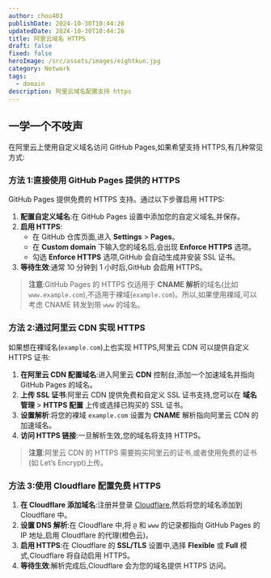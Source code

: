 ```yaml
---
author: chou403
publishDate: 2024-10-30T10:44:26
updatedDate: 2024-10-30T10:44:26
title: 阿里云域名 HTTPS
draft: false
fixed: false
heroImage: /src/assets/images/eightkun.jpg
category: Network
tags:
  - domain
description: 阿里云域名配置支持 https
---
```


## 一学一个不吱声

在阿里云上使用自定义域名访问 GitHub Pages,如果希望支持 HTTPS,有几种常见方式:

### 方法 1:直接使用 GitHub Pages 提供的 HTTPS

GitHub Pages 提供免费的 HTTPS 支持。通过以下步骤启用 HTTPS:

1. **配置自定义域名**:在 GitHub Pages 设置中添加您的自定义域名,并保存。
2. **启用 HTTPS**:
   - 在 GitHub 仓库页面,进入 **Settings** > **Pages**。
   - 在 **Custom domain** 下输入您的域名后,会出现 **Enforce HTTPS** 选项。
   - 勾选 **Enforce HTTPS** 选项,GitHub 会自动生成并安装 SSL 证书。
3. **等待生效**:通常 10 分钟到 1 小时后,GitHub 会启用 HTTPS。

> **注意**:GitHub Pages 的 HTTPS 仅适用于 **CNAME 解析**的域名(比如 `www.example.com`),不适用于裸域(`example.com`)。所以,如果使用裸域,可以考虑 CNAME 转发到带 `www` 的域名。

### 方法 2:通过阿里云 CDN 实现 HTTPS

如果想在裸域名(`example.com`)上也实现 HTTPS,阿里云 CDN 可以提供自定义 HTTPS 证书:

1. **在阿里云 CDN 配置域名**:进入阿里云 **CDN** 控制台,添加一个加速域名并指向 GitHub Pages 的域名。
2. **上传 SSL 证书**:阿里云 CDN 提供免费和自定义 SSL 证书支持,您可以在 **域名管理** > **HTTPS 配置** 上传或选择已购买的 SSL 证书。
3. **设置解析**:将您的裸域 `example.com` 设置为 **CNAME** 解析指向阿里云 CDN 的加速域名。
4. **访问 HTTPS 链接**:一旦解析生效,您的域名将支持 HTTPS。

> **注意**:阿里云 CDN 的 HTTPS 需要购买阿里云的证书,或者使用免费的证书(如 Let’s Encrypt)上传。

### 方法 3:使用 Cloudflare 配置免费 HTTPS

1. **在 Cloudflare 添加域名**:注册并登录 [Cloudflare](https://www.cloudflare.com/),然后将您的域名添加到 Cloudflare 中。
2. **设置 DNS 解析**:在 Cloudflare 中,将 `@` 和 `www` 的记录都指向 GitHub Pages 的 IP 地址,启用 Cloudflare 的代理(橙色云)。
3. **启用 HTTPS**:在 Cloudflare 的 **SSL/TLS** 设置中,选择 **Flexible** 或 **Full** 模式,Cloudflare 将自动启用 HTTPS。
4. **等待生效**:解析完成后,Cloudflare 会为您的域名提供 HTTPS 访问。
